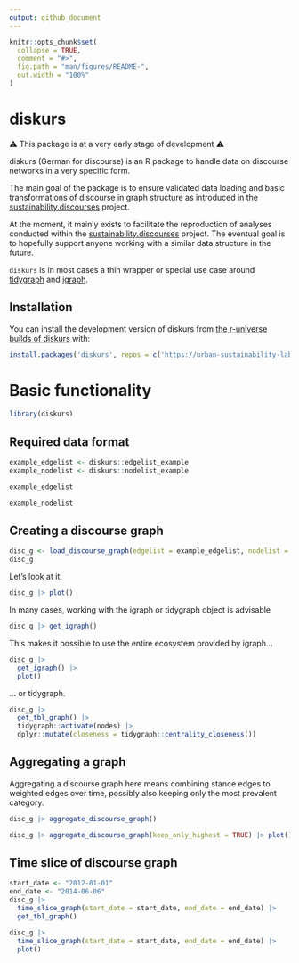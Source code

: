 ```yaml
---
output: github_document
---
```


<!-- README.md is generated from README.Rmd. Please edit that file -->

```r
knitr::opts_chunk$set(
  collapse = TRUE,
  comment = "#>",
  fig.path = "man/figures/README-",
  out.width = "100%"
)
```

# diskurs

<!-- badges: start -->
<!-- badges: end -->

⚠️ This package is at a very early stage of development ⚠️

diskurs (German for discourse) is an R package to handle data on discourse networks in a very specific form.

The main goal of the package is to ensure validated data loading and basic transformations of discourse in graph structure as introduced in the [sustainability.discourses](sustainability.discourses.ch) project.

At the moment, it mainly exists to facilitate the reproduction of analyses conducted within the [sustainability.discourses](sustainability.discourses.ch) project. The eventual goal is to hopefully support anyone working with a similar data structure in the future.

`diskurs` is in most cases a thin wrapper or special use case around [tidygraph](https://tidygraph.data-imaginist.com) and [igraph](https://igraph.org).

## Installation

You can install the development version of diskurs from [the r-universe builds of diskurs](https://urban-sustainability-lab-zurich.r-universe.dev/diskurs) with:

``` r
install.packages('diskurs', repos = c('https://urban-sustainability-lab-zurich.r-universe.dev', 'https://cloud.r-project.org'))
```

# Basic functionality

```r
library(diskurs)
```


## Required data format

```r
example_edgelist <- diskurs::edgelist_example
example_nodelist <- diskurs::nodelist_example
```


```r
example_edgelist
```

```r
example_nodelist
```

## Creating a discourse graph

```r
disc_g <- load_discourse_graph(edgelist = example_edgelist, nodelist = example_nodelist)
disc_g
```

Let's look at it:

```r
disc_g |> plot()
```


In many cases, working with the igraph or tidygraph object is advisable

```r
disc_g |> get_igraph()
```

This makes it possible to use the entire ecosystem provided by igraph...

```r
disc_g |> 
  get_igraph() |> 
  plot()
```

... or tidygraph.

```r
disc_g |> 
  get_tbl_graph() |> 
  tidygraph::activate(nodes) |>
  dplyr::mutate(closeness = tidygraph::centrality_closeness())
```

## Aggregating a graph

Aggregating a discourse graph here means combining stance edges to weighted edges over time, possibly also keeping only the most prevalent category.

```r
disc_g |> aggregate_discourse_graph()
```

```r
disc_g |> aggregate_discourse_graph(keep_only_highest = TRUE) |> plot()
```

## Time slice of discourse graph

```r
start_date <- "2012-01-01"
end_date <- "2014-06-06"
disc_g |> 
  time_slice_graph(start_date = start_date, end_date = end_date) |> 
  get_tbl_graph()
```

```r
disc_g |> 
  time_slice_graph(start_date = start_date, end_date = end_date) |> 
  plot()
```
